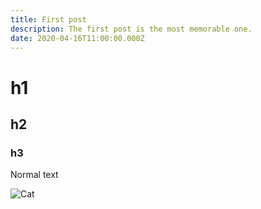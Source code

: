 ```yaml
---
title: First post
description: The first post is the most memorable one.
date: 2020-04-16T11:00:00.000Z
---
```


# h1

## h2

### h3

Normal text

![Cat](https://images.unsplash.com/photo-1533743983669-94fa5c4338ec?ixid=MXwxMjA3fDB8MHxwaG90by1wYWdlfHx8fGVufDB8fHw%3D&ixlib=rb-1.2.1&auto=format&fit=crop&w=1283&q=80)
